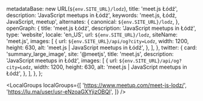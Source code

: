 
  metadataBase: new URL(`${env.SITE_URL}/lodz`),
  title: 'meet.js Łódź',
  description: 'JavaScript meetups in Łódź',
  keywords: 'meet.js, Łódź, JavaScript, meetup',
  alternates: {
    canonical: `${env.SITE_URL}/lodz`,
  },
  openGraph: {
    title: 'meet.js Łódź',
    description: 'JavaScript meetups in Łódź',
    type: 'website',
    locale: 'en_US',
    url: `${env.SITE_URL}/lodz`,
    siteName: 'meet.js',
    images: [
      {
        url: `${env.SITE_URL}/api/og?city=Lodz`,
        width: 1200,
        height: 630,
        alt: 'meet.js | JavaScript meetups in Łódź',
      },
    ],
  },
  twitter: {
    card: 'summary_large_image',
    site: '@meetjs',
    title: 'meet.js',
    description: 'JavaScript meetups in Łódź',
    images: [
      {
        url: `${env.SITE_URL}/api/og?city=Lodz`,
        width: 1200,
        height: 630,
        alt: 'meet.js | JavaScript meetups in Łódź',
      },
    ],
  },
};

<CityBanner city="Łódź" background="city/lodz.jpg" />

<EventSection city="Łódź" />

<LocalGroups
  localGroups={[
    'https://www.meetup.com/meet-js-lodz/',
    'https://lu.ma/user/usr-eNzoaGXYjizOBQI',
  ]}
/>

<FAQ questions={LodzFAQ} />

<Organizers city="Lodz" organizers={LodzOrganizers} />

<CityEmail email="Lodz@meetjs.pl" />

